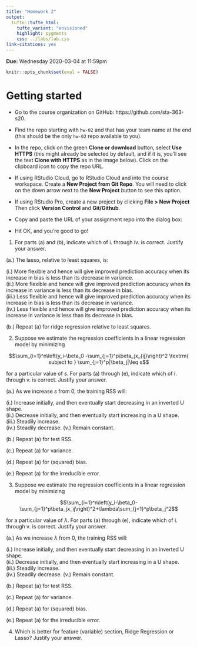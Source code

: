 ```yaml
---
title: "Homework 2"
output: 
  tufte::tufte_html:
    tufte_variant: "envisioned"
    highlight: pygments
    css: ../labs/lab.css
link-citations: yes
---
```



**Due:** Wednesday 2020-03-04 at 11:59pm

```r
knitr::opts_chunk$set(eval = FALSE)
```

# Getting started

- Go to the course organization on GitHub: https://github.com/sta-363-s20.

- Find the repo starting with `hw-02` and that has your team name at the end (this should be the only `hw-02` repo available to you).

- In the repo, click on the green **Clone or download** button, select **Use HTTPS** (this might already be selected by default, and if it is, you'll see the text **Clone with HTTPS** as in the image below). Click on the clipboard icon to copy the repo URL.

- If using RStudio Cloud, go to RStudio Cloud and into the course workspace. Create a **New Project from Git Repo**. You will need to click on the down arrow next to the **New Project** button to see this option.

- If using RStudio Pro, create a new project by clicking **File > New Project** Then click **Version Control** and **Git/Github**.

- Copy and paste the URL of your assignment repo into the dialog box:

- Hit OK, and you're good to go!

1. For parts (a) and (b), indicate which of i. through iv. is correct.
Justify your answer.

(a.) The lasso, relative to least squares, is:
  
(i.) More flexible and hence will give improved prediction accuracy
when its increase in bias is less than its decrease in
variance.  
(ii.) More flexible and hence will give improved prediction accuracy
when its increase in variance is less than its decrease
in bias.  
(iii.) Less flexible and hence will give improved prediction accuracy
when its increase in bias is less than its decrease in
variance.  
(iv.) Less flexible and hence will give improved prediction accuracy
when its increase in variance is less than its decrease
in bias.  

(b.) Repeat (a) for ridge regression relative to least squares.


2. Suppose we estimate the regression coefficients in a linear regression
model by minimizing

$$\sum_{i=1}^n\left(y_i-\beta_0 -\sum_{j=1}^p\beta_jx_{ij}\right)^2 \textrm{ subject to } \sum_{j=1}^p|\beta_j|\leq s$$

for a particular value of $s$. For parts (a) through (e), indicate which of i. through v. is correct. Justify your answer.

(a.) As we increase $s$ from 0, the training RSS will:

(i.) Increase initially, and then eventually start decreasing in an
inverted U shape.  
(ii.) Decrease initially, and then eventually start increasing in a
U shape.  
(iii.) Steadily increase.  
(iv.) Steadily decrease.
(v.) Remain constant.

(b.) Repeat (a) for test RSS.

(c.) Repeat (a) for variance.

(d.) Repeat (a) for (squared) bias.

(e.) Repeat (a) for the irreducible error.

3. Suppose we estimate the regression coefficients in a linear regression
model by minimizing

$$\sum_{i=1}^n\left(y_i-\beta_0-\sum_{j=1}^p\beta_jx_ij\right)^2+\lambda\sum_{j=1}^p\beta_j^2$$

for a particular value of $\lambda$. For parts (a) through (e), indicate which of i. through v. is correct. Justify your answer.

(a.) As we increase $\lambda$ from 0, the training RSS will:

(i.) Increase initially, and then eventually start decreasing in an
inverted U shape.  
(ii.) Decrease initially, and then eventually start increasing in a
U shape.  
(iii.) Steadily increase.  
(iv.) Steadily decrease.
(v.) Remain constant.

(b.) Repeat (a) for test RSS.

(c.) Repeat (a) for variance.

(d.) Repeat (a) for (squared) bias.

(e.) Repeat (a) for the irreducible error.

4. Which is better for feature (variable) section, Ridge Regression or Lasso? Justify your answer.

